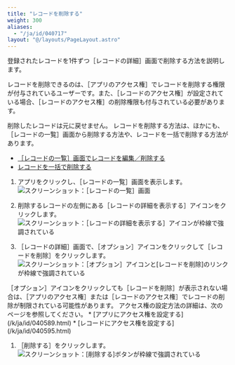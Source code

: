 ```yaml
---
title: "レコードを削除する"
weight: 300
aliases:
  - "/ja/id/040717"
layout: "@/layouts/PageLayout.astro"
---
```




登録されたレコードを1件ずつ<Wovn>［レコードの詳細］</Wovn>画面で削除する方法を説明します。  

レコードを削除できるのは、<Wovn>［アプリのアクセス権］</Wovn>でレコードを削除する権限が付与されているユーザーです。また、<Wovn>［レコードのアクセス権］</Wovn>が設定されている場合、<Wovn>［レコードのアクセス権］</Wovn>の削除権限も付与されている必要があります。  

<Warning>
削除したレコードは元に戻せません。

</Warning>

<Hint>
レコードを削除する方法は、ほかにも、<Wovn>［レコードの一覧］</Wovn>画面から削除する方法や、レコードを一括で削除する方法があります。  

* [［レコードの一覧］画面でレコードを編集／削除する](/k/ja/id/040718.html)  
* [レコードを一括で削除する](/k/ja/id/040716.html)

</Hint>

1. アプリをクリックし、<Wovn>［レコードの一覧］</Wovn>画面を表示します。  
   <Img src="/k/kintone/img-ja/delete_record_03.png" alt="スクリーンショット：［レコードの一覧］画面" />

1. 削除するレコードの左側にある<Wovn>［レコードの詳細を表示する］</Wovn>アイコンをクリックします。  
   <Img src="/k/kintone/img-ja/delete_record_04.png" alt="スクリーンショット：［レコードの詳細を表示する］アイコンが枠線で強調されている" />

1. <Wovn>［レコードの詳細］</Wovn>画面で、<Wovn>［オプション］</Wovn>アイコンをクリックして<Wovn>［レコードを削除］</Wovn>をクリックします。  
   <Img src="/k/kintone/img-ja/delete_record_05.png" alt="スクリーンショット：［オプション］アイコンと[レコードを削除]のリンクが枠線で強調されている" />
 <Note>
 <Wovn>［オプション］</Wovn>アイコンをクリックしても<Wovn>［レコードを削除］</Wovn>が表示されない場合は、<Wovn>［アプリのアクセス権］</Wovn>または<Wovn>［レコードのアクセス権］</Wovn>でレコードの削除が制限されている可能性があります。<Wovn></Wovn>  
 アクセス権の設定方法の詳細は、次のページを参照してください。  
    * [アプリにアクセス権を設定する](/k/ja/id/040589.html)
    * [レコードにアクセス権を設定する](/k/ja/id/040595.html)
 </Note>

1. <Wovn>［削除する］</Wovn>をクリックします。  
   <Img src="/k/kintone/img-ja/delete_record_06.png" alt="スクリーンショット：[削除する]ボタンが枠線で強調されている" />
